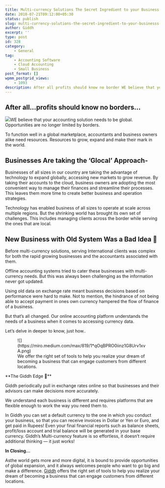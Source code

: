 ```yaml
---
title: Multi-currency Solutions The Secret Ingredient to your Business’s Success!
date: 2018-07-21T09:12:00+05:30
status: publish
slug: multi-currency-solutions-the-secret-ingredient-to-your-businesss-success
author: Giddh
excerpt: ''
type: post
id: 328
category:
    - General
tag:
    - Accounting Software
    - Cloud Accounting
    - Small Business
post_format: []
wpmm_postgrid_views:
    - 1093
description: After all profits should know no border WE believe that your accounting solution needs to be global. Opportunities are no longer limited by borders.
---
```

After all…profits should know no borders…
-----------------------------------------

<img class="wp-block-image size-large" src ="https://miro.medium.com/max/600/1*d5ybtD3tA8DDZ66378EDAw.png" />WE believe that your accounting solution needs to be global. Opportunities are no longer limited by borders.

To function well in a global marketplace, accountants and business owners alike need resources. Resources to grow, expand and make their mark in the world.

**Businesses Are taking the ‘Glocal’ Approach-**
------------------------------------------------

Businesses of all sizes in our country are taking the advantage of technology to expand globally, accessing new markets to grow revenue. By taking their accounts to the cloud, business owners are adopting the most convenient way to manage their finances and streamline their processes. This leaves them more time to create better business and operation strategies.

Technology has enabled business of all sizes to operate at scale across multiple regions. But the shrinking world has brought its own set of challenges. This includes managing clients across the border while serving the ones that are local.

**New Business with Old System Was a Bad Idea 🙁**
-------------------------------------------------

Before multi-currency solutions, serving International clients was complex for both the rapid growing businesses and the accountants associated with them.

Offline accounting systems tried to cater these businesses with multi-currency needs. But this was always been challenging as the information never got updated.

Using old data on exchange rate meant business decisions based on performance were hard to make. Not to mention, the hindrance of not being able to accept payment in ones own currency hampered the flow of finance of a business.

But that’s all changed. Our online accounting platform understands the needs of a business when it comes to accessing currency data.

Let’s delve in deeper to know, just how..

<figure class="wp-block-image size-large">![](https://miro.medium.com/max/819/1*qOqBPRO0iinz1G8Urv1xvA.png)<figcaption>We offer the right set of tools to help you realize your dream of becoming a business that can engage customers from different locations.</figcaption></figure>**The Giddh Edge 🙂**

Giddh periodically pull in exchange rates online so that businesses and their advisors can make decisions more accurately.

We understand each business is different and requires platforms that are flexible enough to work the way you need them to.

In Giddh you can set a default currency to the one in which you conduct your business, so that you can receive invoices in Dollar or Yen or Euro, and get paid in Rupees! Even your final financial reports such as balance sheets, profit/loss account and trial balance will be generated in your base currency. Giddh’s Multi-currency feature is so effortless, it doesn’t require additional thinking — it just works!

**In Closing…**

Asthe world gets more and more digital, it is bound to provide opportunities of global expansion, and it always welcomes people who want to go big and make a difference. [Giddh](http://www.giddh.com/) offers the right set of tools to help you realize your dream of becoming a business that can engage customers from different locations.